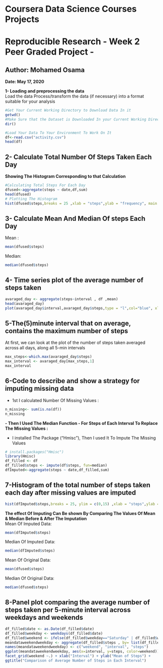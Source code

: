 # Coursera Data Science Courses Projects  
# Reproducible Research - Week 2 Peer Graded Project -  
**Author: Mohamed Osama**  
--------------------------------------------------------  
**Date: May 17, 2020**


**1- Loading and preprocessing the data**  
Load the data Process/transform the data (if necessary) into a format suitable for your analysis
```r
#Get Your Current Working Directory to Download Data In it 
getwd()
#Make Sure that the Dataset is Downloaded In your Current Working Directory
dir()

#Load Your Data To Your Environment To Work On It
df<-read.csv("activity.csv")
head(df)

```
## 2- Calculate Total Number Of Steps Taken Each Day  
**Showing The Histogram Corresponding to that Calculation**

```r
#Calculating Total Steps For Each Day
dfused<-aggregate(steps ~ date,df,sum)
head(dfused)
# Plotting The Histogram
hist(dfused$steps,breaks = 25 ,xlab = "steps",ylab = "frequency", main = "Histgram of Total Steps" , ylim = c(0,15) , col = "red")

```

## 3- Calculate Mean And Median Of steps Each Day  
  
Mean : 
```r
mean(dfused$steps)
```
Median:
```r
median(dfused$steps)
```
## 4- Time series plot of the average number of steps taken  
```r
avaraged_day <- aggregate(steps~interval , df ,mean)
head(avaraged_day)
plot(avaraged_day$interval,avaraged_day$steps,type = "l",col="blue", xlab = "5 minutes Interval" , ylab = "Average Number of Steps steps", main = "Average daily activity pattern")
```

## 5-The(5)minute interval that on average, contains the maximum number of steps  
At first, we can look at the plot of the number of steps taken averaged across all days, along all 5-min intervals

```r
max_steps<-which.max(avaraged_day$steps)
max_interval <- avaraged_day[max_steps,1]
max_interval
```

## 6-Code to describe and show a strategy for imputing missing data  
- 1st I calculated Number Of Missing Values :
```r
n_missing<- sum(is.na(df))
n_missing
```
**- Then I Used The Median Function - For Steps of Each Interval To Replace The Missing Values :**  

- I installed The Package ("Hmisc"), Then I used It To Impute The Missing Values

```r
# install.packages("Hmisc")
library(Hmisc)
df_filled <- df
df_filled$steps <- impute(df$steps, fun=median)
dfImputed<-aggregate(steps ~ date,df_filled,sum)
```

## 7-Histogram of the total number of steps taken each day after missing values are imputed
```r
hist(dfImputed$steps,breaks = 25, ylim = c(0,15) ,xlab = "steps",ylab = "frequency", main = "Histgram of Total StepsWith Imputed NA's" , col = "red")
```

**The effect Of Imputing Can Be shown By Comparing The Values Of Mean & Median Before & After The Imputation**  
Mean Of Imputed Data:
```r
mean(dfImputed$steps)
```
Median Of Imputed Data:
```r
median(dfImputed$steps)
```
Mean Of Original Data:
```r
mean(dfused$steps)
```
Median Of Original Data:
```r
median(dfused$steps)
```

## 8-Panel plot comparing the average number of steps taken per 5-minute interval across weekdays and weekends  

```r
df_filled$date <- as.Date(df_filled$date)
df_filled$weekday <- weekdays(df_filled$date)
df_filled$weekend <- ifelse(df_filled$weekday=="Saturday" | df_filled$weekday=="Sunday", "Weekend", "Weekday" )
meandataweekendweekday <- aggregate(df_filled$steps , by= list(df_filled$weekend,df_filled$interval), na.omit(mean))
names(meandataweekendweekday) <- c("weekend", "interval", "steps")
ggplot(meandataweekendweekday, aes(x=interval, y=steps, color=weekend)) + geom_line()+
facet_grid(weekend ~.) + xlab("Interval") + ylab("Mean of Steps") +
ggtitle("Comparison of Average Number of Steps in Each Interval")
```

